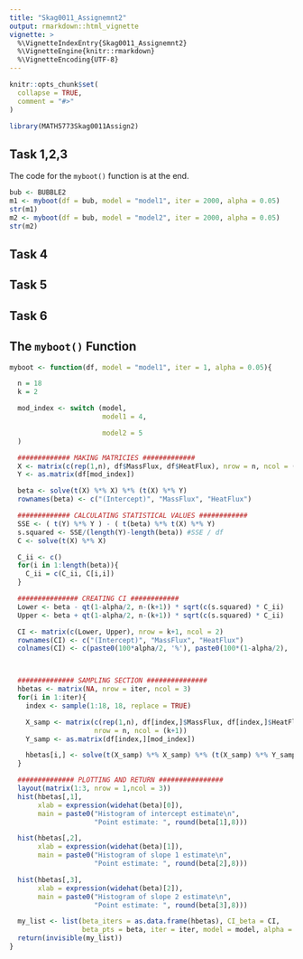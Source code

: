 ```yaml
---
title: "Skag0011_Assignemnt2"
output: rmarkdown::html_vignette
vignette: >
  %\VignetteIndexEntry{Skag0011_Assignemnt2}
  %\VignetteEngine{knitr::rmarkdown}
  %\VignetteEncoding{UTF-8}
---
```


```r
knitr::opts_chunk$set(
  collapse = TRUE,
  comment = "#>"
)
```

```r
library(MATH5773Skag0011Assign2)
```
## Task 1,2,3
The code for the `myboot()` function is at the end.

```r
bub <- BUBBLE2
m1 <- myboot(df = bub, model = "model1", iter = 2000, alpha = 0.05)
str(m1)
m2 <- myboot(df = bub, model = "model2", iter = 2000, alpha = 0.05)
str(m2)
```


## Task 4


## Task 5


## Task 6


## The `myboot()` Function
```r
myboot <- function(df, model = "model1", iter = 1, alpha = 0.05){

  n = 18
  k = 2

  mod_index <- switch (model,
                       model1 = 4,

                       model2 = 5
  )

  ############# MAKING MATRICIES #############
  X <- matrix(c(rep(1,n), df$MassFlux, df$HeatFlux), nrow = n, ncol = (k+1))
  Y <- as.matrix(df[mod_index])

  beta <- solve(t(X) %*% X) %*% (t(X) %*% Y)
  rownames(beta) <- c("(Intercept)", "MassFlux", "HeatFlux")

  ############# CALCULATING STATISTICAL VALUES ############
  SSE <- ( t(Y) %*% Y ) - ( t(beta) %*% t(X) %*% Y)
  s.squared <- SSE/(length(Y)-length(beta)) #SSE / df
  C <- solve(t(X) %*% X)

  C_ii <- c()
  for(i in 1:length(beta)){
    C_ii = c(C_ii, C[i,i])
  }

  ############### CREATING CI ############
  Lower <- beta - qt(1-alpha/2, n-(k+1)) * sqrt(c(s.squared) * C_ii)
  Upper <- beta + qt(1-alpha/2, n-(k+1)) * sqrt(c(s.squared) * C_ii)

  CI <- matrix(c(Lower, Upper), nrow = k+1, ncol = 2)
  rownames(CI) <- c("(Intercept)", "MassFlux", "HeatFlux")
  colnames(CI) <- c(paste0(100*alpha/2, '%'), paste0(100*(1-alpha/2), '%'))



  ############## SAMPLING SECTION ###############
  hbetas <- matrix(NA, nrow = iter, ncol = 3)
  for(i in 1:iter){
    index <- sample(1:18, 18, replace = TRUE)

    X_samp <- matrix(c(rep(1,n), df[index,]$MassFlux, df[index,]$HeatFlux),
                     nrow = n, ncol = (k+1))
    Y_samp <- as.matrix(df[index,][mod_index])

    hbetas[i,] <- solve(t(X_samp) %*% X_samp) %*% (t(X_samp) %*% Y_samp)
  }

  ############## PLOTTING AND RETURN ################
  layout(matrix(1:3, nrow = 1,ncol = 3))
  hist(hbetas[,1],
       xlab = expression(widehat(beta)[0]),
       main = paste0("Histogram of intercept estimate\n",
                     "Point estimate: ", round(beta[1],8)))

  hist(hbetas[,2],
       xlab = expression(widehat(beta)[1]),
       main = paste0("Histogram of slope 1 estimate\n",
                     "Point estimate: ", round(beta[2],8)))

  hist(hbetas[,3],
       xlab = expression(widehat(beta)[2]),
       main = paste0("Histogram of slope 2 estimate\n",
                     "Point estimate: ", round(beta[3],8)))

  my_list <- list(beta_iters = as.data.frame(hbetas), CI_beta = CI,
                  beta_pts = beta, iter = iter, model = model, alpha = alpha)
  return(invisible(my_list)) 
}
```

